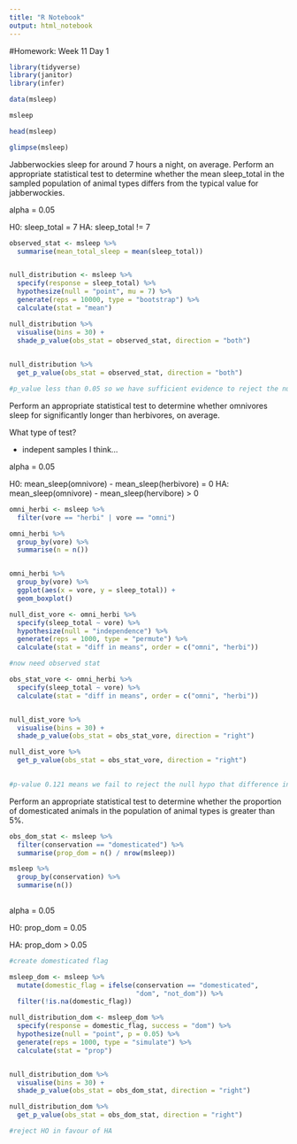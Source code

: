 ```yaml
---
title: "R Notebook"
output: html_notebook
---
```

#Homework: Week 11 Day 1 



```r
library(tidyverse)
library(janitor)
library(infer)

data(msleep)

msleep
```


```r
head(msleep)

glimpse(msleep)
```

Jabberwockies sleep for around 7 hours a night, on average. Perform an appropriate statistical test to determine whether the mean sleep_total in the sampled population of animal types differs from the typical value for jabberwockies.


alpha = 0.05

H0: sleep_total = 7
HA: sleep_total != 7 
```r

observed_stat <- msleep %>% 
  summarise(mean_total_sleep = mean(sleep_total))


null_distribution <- msleep %>%
  specify(response = sleep_total) %>%
  hypothesize(null = "point", mu = 7) %>%
  generate(reps = 10000, type = "bootstrap") %>%
  calculate(stat = "mean")

null_distribution %>% 
  visualise(bins = 30) + 
  shade_p_value(obs_stat = observed_stat, direction = "both")
  

null_distribution %>% 
  get_p_value(obs_stat = observed_stat, direction = "both")

#p_value less than 0.05 so we have sufficient evidence to reject the null that average sleep for our sample is different to that of the jabberwocky 


```


Perform an appropriate statistical test to determine whether omnivores sleep for significantly longer than herbivores, on average.

What type of test? 

 - indepent samples I think...
 
alpha = 0.05

H0: mean_sleep(omnivore) - mean_sleep(herbivore) = 0
HA: mean_sleep(omnivore) - mean_sleep(hervibore) > 0


```r

omni_herbi <- msleep %>% 
  filter(vore == "herbi" | vore == "omni")

omni_herbi %>% 
  group_by(vore) %>%
  summarise(n = n())


omni_herbi %>% 
  group_by(vore) %>% 
  ggplot(aes(x = vore, y = sleep_total)) + 
  geom_boxplot()


```


```r
null_dist_vore <- omni_herbi %>% 
  specify(sleep_total ~ vore) %>% 
  hypothesize(null = "independence") %>% 
  generate(reps = 1000, type = "permute") %>% 
  calculate(stat = "diff in means", order = c("omni", "herbi"))

#now need observed stat

obs_stat_vore <- omni_herbi %>% 
  specify(sleep_total ~ vore) %>% 
  calculate(stat = "diff in means", order = c("omni", "herbi"))


null_dist_vore %>% 
  visualise(bins = 30) + 
  shade_p_value(obs_stat = obs_stat_vore, direction = "right")

null_dist_vore %>%
  get_p_value(obs_stat = obs_stat_vore, direction = "right")
  

#p-value 0.121 means we fail to reject the null hypo that difference in mean sleep across omnis and herbis is zero 


```


Perform an appropriate statistical test to determine whether the proportion of domesticated animals in the population of animal types is greater than 5%.

```r
obs_dom_stat <- msleep %>% 
  filter(conservation == "domesticated") %>%
  summarise(prop_dom = n() / nrow(msleep))

msleep %>% 
  group_by(conservation) %>% 
  summarise(n())
  
```
alpha = 0.05

H0: prop_dom = 0.05

HA: prop_dom > 0.05

```r
#create domesticated flag 

msleep_dom <- msleep %>% 
  mutate(domestic_flag = ifelse(conservation == "domesticated", 
                                "dom", "not_dom")) %>% 
  filter(!is.na(domestic_flag))


```


```r
null_distribution_dom <- msleep_dom %>%
  specify(response = domestic_flag, success = "dom") %>% 
  hypothesize(null = "point", p = 0.05) %>%
  generate(reps = 1000, type = "simulate") %>%
  calculate(stat = "prop") 


null_distribution_dom %>% 
  visualise(bins = 30) + 
  shade_p_value(obs_stat = obs_dom_stat, direction = "right")

null_distribution_dom %>% 
  get_p_value(obs_stat = obs_dom_stat, direction = "right")

#reject HO in favour of HA 
```


